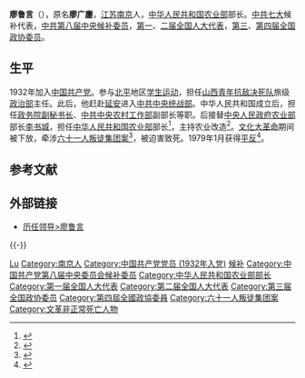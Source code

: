 '''廖鲁言'''（{{bd|1913年||1972年|catIdx=}}），原名'''廖广鏖'''，[[江苏|江苏]][[南京|南京]]人，[[中华人民共和国农业部|中华人民共和国农业部]]部长。[[中共七大|中共七大]]候补代表，[[中共第八届中央候补委员|中共第八届中央候补委员]]，[[第一届全国人大代表|第一]]、[[第二届全国人大代表|二届全国人大代表]]，[[第三届全国政协委员|第三]]、[[第四届全国政协委员|第四届全国政协委员]]。
==生平==
1932年加入[[中国共产党|中国共产党]]。参与[[北平|北平]]地区[[学生运动|学生运动]]，担任[[山西青年抗敌决死队|山西青年抗敌决死队]]旅级[[政治部|政治部]]主任。此后，他赶赴[[延安|延安]]进入[[中共中央统战部|中共中央统战部]]。中华人民共和国成立后，担任[[政务院秘书厅|政务院副秘书长]]、[[中共中央农村工作部|中共中央农村工作部]]副部长等职。后接替[[中央人民政府农业部|中央人民政府农业部]]部长[[李书城|李书城]]，担任[[中华人民共和国农业部|中华人民共和国农业部]]部长<ref>{{cite web| url=http://www.counsellor.gov.cn/Item/4100.aspx| title=廖鲁言介绍| publisher=国务院参事室| accessdate=2011-08-07| deadurl=yes| archiveurl=https://web.archive.org/web/20100710074050/http://www.counsellor.gov.cn/Item/4100.aspx| archivedate=2010-07-10}}</ref>，主持农业改造<ref>{{cite web | url=http://www.ce.cn/xwzx/gnsz/szyw/200706/11/t20070611_11690967.shtml | title=中共中央批准谭震林、廖鲁言关于农业生产和农村人民公社的主要情况、问题和意见的报告 | date=1958-02-07 | accessdate=2011-08-07 | archive-date=2020-02-18 | archive-url=https://web.archive.org/web/20200218002705/http://www.ce.cn/xwzx/gnsz/szyw/200706/11/t20070611_11690967.shtml | dead-url=no }}</ref>。[[文化大革命|文化大革命]]期间被下放，牵涉[[六十一人叛徒集团案|六十一人叛徒集团案]]<ref>{{cite news |title=我国农业战线的优秀领导者廖鲁言同志 |work=人民日报 |date=1979年3月15日 |page=第3版}}</ref>，被迫害致死。1979年1月获得[[平反|平反]]<ref>{{cite news |author=崔宝林 |title=沉痛悼念我党优秀党员、中国人民的忠诚战士廖鲁言 徐子荣 胡锡奎 刘锡五 王其梅平反昭雪追悼会在京举行 |work=[[人民日报|人民日报]] |date=1979年1月26日 |page=第2版}}</ref>。

== 参考文献 ==
{{Reflist}}

== 外部链接 ==
* [http://nyb.hsxgw.gov.cn/n2826/c16854/content.html 历任领导>廖鲁言] {{Wayback|url=http://nyb.hsxgw.gov.cn/n2826/c16854/content.html |date=20150402110235 }}

{{-}}
{{start box}}
{{s-gov}}
{{succession box|[[李书城|李书城]]<br>（[[中央人民政府农业部|中央人民政府农业部]]部长）|[[沙风|沙风]]|[[中华人民共和国农业部|中华人民共和国农业部]]部长|1954年9月-1970年6月}}
{{end box}}

{{第1届国务院|部门首长}}
{{中华人民共和国农业部部长}}
{{中华人民共和国河北省石家庄地区正职领导人}}

{{authority control}}
{{DEFAULTSORT:Liao廖}}
[[Category:廖姓|Lu]]
[[Category:南京人|Category:南京人]]
[[Category:中国共产党党员_(1932年入党)|Category:中国共产党党员 (1932年入党)]]
[[Category:中共七大代表|候补]]
[[Category:中国共产党第八届中央委员会候补委员|Category:中国共产党第八届中央委员会候补委员]]
[[Category:中华人民共和国农业部部长|Category:中华人民共和国农业部部长]]
[[Category:第一届全国人大代表|Category:第一届全国人大代表]]
[[Category:第二届全国人大代表|Category:第二届全国人大代表]]
[[Category:第三届全国政协委员|Category:第三届全国政协委员]]
[[Category:第四屆全國政協委員|Category:第四屆全國政協委員]]
[[Category:六十一人叛徒集团案|Category:六十一人叛徒集团案]]
[[Category:文革非正常死亡人物|Category:文革非正常死亡人物]]